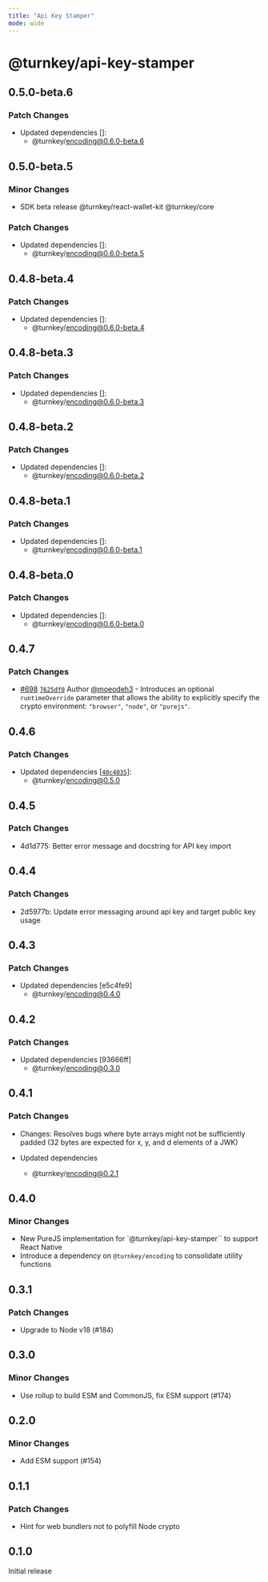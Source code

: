 ```yaml
---
title: "Api Key Stamper"
mode: wide
---
```


# @turnkey/api-key-stamper

## 0.5.0-beta.6

### Patch Changes

- Updated dependencies []:
  - @turnkey/encoding@0.6.0-beta.6

## 0.5.0-beta.5

### Minor Changes

- SDK beta release @turnkey/react-wallet-kit @turnkey/core

### Patch Changes

- Updated dependencies []:
  - @turnkey/encoding@0.6.0-beta.5

## 0.4.8-beta.4

### Patch Changes

- Updated dependencies []:
  - @turnkey/encoding@0.6.0-beta.4

## 0.4.8-beta.3

### Patch Changes

- Updated dependencies []:
  - @turnkey/encoding@0.6.0-beta.3

## 0.4.8-beta.2

### Patch Changes

- Updated dependencies []:
  - @turnkey/encoding@0.6.0-beta.2

## 0.4.8-beta.1

### Patch Changes

- Updated dependencies []:
  - @turnkey/encoding@0.6.0-beta.1

## 0.4.8-beta.0

### Patch Changes

- Updated dependencies []:
  - @turnkey/encoding@0.6.0-beta.0

## 0.4.7

### Patch Changes

- [#698](https://github.com/tkhq/sdk/pull/698) [`7625df0`](https://github.com/tkhq/sdk/commit/7625df0538002c3455bd5862211210e38472e164) Author [@moeodeh3](https://github.com/moeodeh3) - Introduces an optional `runtimeOverride` parameter that allows the ability to explicitly specify the crypto environment: `"browser"`, `"node"`, or `"purejs"`.

## 0.4.6

### Patch Changes

- Updated dependencies [[`40c4035`](https://github.com/tkhq/sdk/commit/40c40359ec7096d0bca39ffc93e89361b3b11a1a)]:
  - @turnkey/encoding@0.5.0

## 0.4.5

### Patch Changes

- 4d1d775: Better error message and docstring for API key import

## 0.4.4

### Patch Changes

- 2d5977b: Update error messaging around api key and target public key usage

## 0.4.3

### Patch Changes

- Updated dependencies [e5c4fe9]
  - @turnkey/encoding@0.4.0

## 0.4.2

### Patch Changes

- Updated dependencies [93666ff]
  - @turnkey/encoding@0.3.0

## 0.4.1

### Patch Changes

- Changes: Resolves bugs where byte arrays might not be sufficiently padded (32 bytes are expected for x, y, and d elements of a JWK)

- Updated dependencies
  - @turnkey/encoding@0.2.1

## 0.4.0

### Minor Changes

- New PureJS implementation for `@turnkey/api-key-stamper`` to support React Native
- Introduce a dependency on `@turnkey/encoding` to consolidate utility functions

## 0.3.1

### Patch Changes

- Upgrade to Node v18 (#184)

## 0.3.0

### Minor Changes

- Use rollup to build ESM and CommonJS, fix ESM support (#174)

## 0.2.0

### Minor Changes

- Add ESM support (#154)

## 0.1.1

### Patch Changes

- Hint for web bundlers not to polyfill Node crypto

## 0.1.0

Initial release

